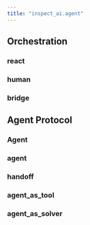 ```yaml
---
title: "inspect_ai.agent"
---
```


## Orchestration

### react
### human
### bridge

## Agent Protocol

### Agent
### agent
### handoff
### agent_as_tool
### agent_as_solver
